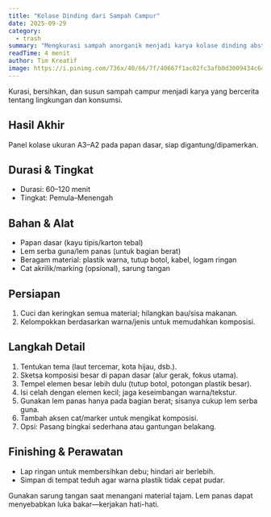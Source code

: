 ```yaml
---
title: "Kolase Dinding dari Sampah Campur"
date: 2025-09-29
category:
  - trash
summary: "Mengkurasi sampah anorganik menjadi karya kolase dinding abstrak bertema lingkungan."
readTime: 4 menit
author: Tim Kreatif
image: https://i.pinimg.com/736x/40/66/7f/40667f1ac02fc3afb0d3009434c64c25.jpg
---
```


Kurasi, bersihkan, dan susun sampah campur menjadi karya yang bercerita tentang lingkungan dan konsumsi.

## Hasil Akhir

Panel kolase ukuran A3–A2 pada papan dasar, siap digantung/dipamerkan.

## Durasi & Tingkat

- Durasi: 60–120 menit
- Tingkat: Pemula–Menengah

## Bahan & Alat

- Papan dasar (kayu tipis/karton tebal)
- Lem serba guna/lem panas (untuk bagian berat)
- Beragam material: plastik warna, tutup botol, kabel, logam ringan
- Cat akrilik/marking (opsional), sarung tangan

## Persiapan

1. Cuci dan keringkan semua material; hilangkan bau/sisa makanan.
2. Kelompokkan berdasarkan warna/jenis untuk memudahkan komposisi.

## Langkah Detail

1. Tentukan tema (laut tercemar, kota hijau, dsb.).
2. Sketsa komposisi besar di papan dasar (alur gerak, fokus utama).
3. Tempel elemen besar lebih dulu (tutup botol, potongan plastik besar).
4. Isi celah dengan elemen kecil; jaga keseimbangan warna/tekstur.
5. Gunakan lem panas hanya pada bagian berat; sisanya cukup lem serba guna.
6. Tambah aksen cat/marker untuk mengikat komposisi.
7. Opsi: Pasang bingkai sederhana atau gantungan belakang.

## Finishing & Perawatan

- Lap ringan untuk membersihkan debu; hindari air berlebih.
- Simpan di tempat teduh agar warna plastik tidak cepat pudar.

<TipBox title="Keamanan">
  Gunakan sarung tangan saat menangani material tajam. Lem panas dapat
  menyebabkan luka bakar—kerjakan hati-hati.
</TipBox>
